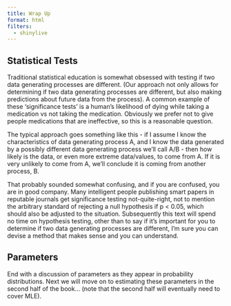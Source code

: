 ```yaml
---
title: Wrap Up
format: html
filters:
  - shinylive
---
```




## Statistical Tests

Traditional statistical education is somewhat obsessed with testing if two data generating processes are different. (Our approach not only allows for determining if two data generating processes are different, but also making predictions about future data from the process). A common example of these 'significance tests' is a human's likelihood of dying while taking a medication vs not taking the medication. Obviously we prefer not to give people medications that are ineffective, so this is a reasonable question.

The typical approach goes something like this - if I assume I know the characteristics of data generating process A, and I know the data generated by a possibly different data generating process we'll call A/B - then how likely is the data, or even more extreme data/values, to come from A. If it is very unlikely to come from A, we'll conclude it is coming from another process, B.

That probably sounded somewhat confusing, and if you are confused, you are in good company. Many intelligent people publishing smart papers in reputable journals get significance testing not-quite-right, not to mention the arbitrary standard of rejecting a null hypothesis if p < 0.05, which should also be adjusted to the situation. Subsequently this text will spend no time on hypothesis testing, other than to say if it's important for you to determine if two data generating processes are different, I'm sure you can devise a method that makes sense and you can understand.



## Parameters

End with a discussion of parameters as they appear in probability distributions. Next we will move on to estimating these parameters in the second half of the book... (note that the second half will eventually need to cover MLE).